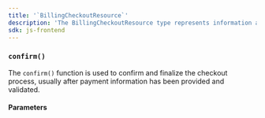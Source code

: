 ```yaml
---
title: '`BillingCheckoutResource`'
description: 'The BillingCheckoutResource type represents information about a checkout session.'
sdk: js-frontend
---
```


<Include src="_partials/billing/api-experimental" />

<Typedoc src="types/billing-checkout-resource" />

### `confirm()`

The `confirm()` function is used to confirm and finalize the checkout process, usually after payment information has been provided and validated.

#### Parameters

<Typedoc src="types/confirm-checkout-params" />
